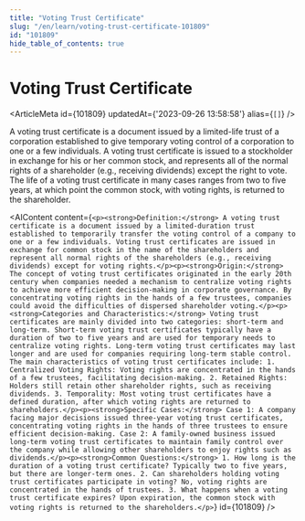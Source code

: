 ```yaml
---
title: "Voting Trust Certificate"
slug: "/en/learn/voting-trust-certificate-101809"
id: "101809"
hide_table_of_contents: true
---
```



# Voting Trust Certificate

<ArticleMeta id={101809} updatedAt={'2023-09-26 13:58:58'} alias={`[]`} />
<div className='border-solid border-b border-t-0 my-4 border-[var(--ifm-color-gray-300)]' />

A voting trust certificate is a document issued by a limited-life trust of a corporation established to give temporary voting control of a corporation to one or a few individuals. A voting trust certificate is issued to a stockholder in exchange for his or her common stock, and represents all of the normal rights of a shareholder (e.g., receiving dividends) except the right to vote. The life of a voting trust certificate in many cases ranges from two to five years, at which point the common stock, with voting rights, is returned to the shareholder.

<AIContent content={`<p><strong>Definition:</strong> A voting trust certificate is a document issued by a limited-duration trust established to temporarily transfer the voting control of a company to one or a few individuals. Voting trust certificates are issued in exchange for common stock in the name of the shareholders and represent all normal rights of the shareholders (e.g., receiving dividends) except for voting rights.</p><p><strong>Origin:</strong> The concept of voting trust certificates originated in the early 20th century when companies needed a mechanism to centralize voting rights to achieve more efficient decision-making in corporate governance. By concentrating voting rights in the hands of a few trustees, companies could avoid the difficulties of dispersed shareholder voting.</p><p><strong>Categories and Characteristics:</strong> Voting trust certificates are mainly divided into two categories: short-term and long-term. Short-term voting trust certificates typically have a duration of two to five years and are used for temporary needs to centralize voting rights. Long-term voting trust certificates may last longer and are used for companies requiring long-term stable control. The main characteristics of voting trust certificates include: 1. Centralized Voting Rights: Voting rights are concentrated in the hands of a few trustees, facilitating decision-making. 2. Retained Rights: Holders still retain other shareholder rights, such as receiving dividends. 3. Temporality: Most voting trust certificates have a defined duration, after which voting rights are returned to shareholders.</p><p><strong>Specific Cases:</strong> Case 1: A company facing major decisions issued three-year voting trust certificates, concentrating voting rights in the hands of three trustees to ensure efficient decision-making. Case 2: A family-owned business issued long-term voting trust certificates to maintain family control over the company while allowing other shareholders to enjoy rights such as dividends.</p><p><strong>Common Questions:</strong> 1. How long is the duration of a voting trust certificate? Typically two to five years, but there are longer-term ones. 2. Can shareholders holding voting trust certificates participate in voting? No, voting rights are concentrated in the hands of trustees. 3. What happens when a voting trust certificate expires? Upon expiration, the common stock with voting rights is returned to the shareholders.</p>`} id={101809} />
